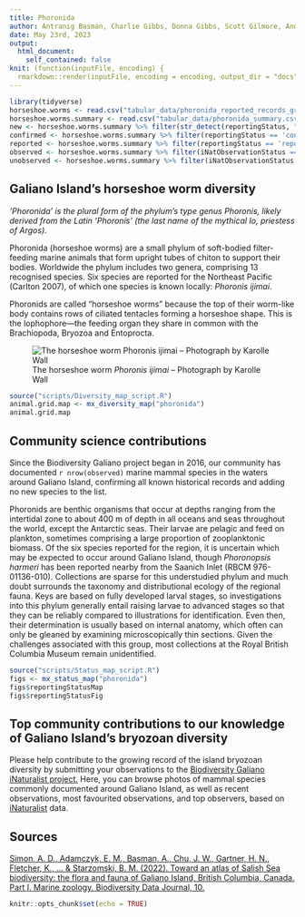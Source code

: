 ```yaml
---
title: Phoronida
author: Antranig Basman, Charlie Gibbs, Donna Gibbs, Scott Gilmore, Andy Lamb, Andrew Simon
date: May 23rd, 2023
output: 
  html_document:
    self_contained: false
knit: (function(inputFile, encoding) {
  rmarkdown::render(inputFile, encoding = encoding, output_dir = "docs", output_options = list(copy_resources = TRUE)) })
---
```


```r
library(tidyverse)
horseshoe.worms <- read.csv("tabular_data/phoronida_reported_records_gridded.csv")
horseshoe.worms.summary <- read.csv("tabular_data/phoronida_summary.csv")
new <- horseshoe.worms.summary %>% filter(str_detect(reportingStatus, "new")) 
confirmed <- horseshoe.worms.summary %>% filter(reportingStatus == 'confirmed') 
reported <- horseshoe.worms.summary %>% filter(reportingStatus == 'reported') 
observed <- horseshoe.worms.summary %>% filter(iNatObservationStatus == 'observed') 
unobserved <- horseshoe.worms.summary %>% filter(iNatObservationStatus == 'unobserved') 
```

## Galiano Island's horseshoe worm diversity

*‘Phoronida’ is the plural form of the phylum’s type genus Phoronis, likely derived from
the Latin 'Phoronis' (the last name of the mythical Io, priestess of Argos).*

Phoronida (horseshoe worms) are a small phylum of soft-bodied filter-feeding marine animals that form upright tubes of chiton to support their bodies. Worldwide the phylum includes two genera, comprising 13 recognised species. Six species are reported for the Northeast Pacific (Carlton 2007), of which one
species is known locally: *Phoronis ijimai*.

Phoronids are called “horseshoe worms” because the top of their worm-like body contains rows of ciliated tentacles forming a horseshoe shape. This is the lophophore—the feeding organ they share in common with the Brachiopoda, Bryozoa and Entoprocta.

![The horseshoe worm *Phoronis ijimai* – Photograph by Karolle Wall](media/Phoronis_ijimai_Karolle_Wall.jpg)

```r
source("scripts/Diversity_map_script.R")
animal.grid.map <- mx_diversity_map("phoronida")
animal.grid.map
```

## Community science contributions

Since the Biodiversity Galiano project began in 2016, our community has documented `r nrow(observed)` marine mammal species in the waters around Galiano Island, confirming all known historical records and adding no new species to the list.

Phoronids are benthic organisms that occur at depths ranging from the intertidal zone to about 400 m of depth in all oceans and seas throughout the world, except the Antarctic seas. Their larvae are pelagic and feed on plankton, sometimes comprising a large proportion of zooplanktonic biomass. Of the six species reported for the region, it is uncertain which may be expected to occur around Galiano Island, though *Phoronopsis harmeri* has been reported nearby from the Saanich Inlet (RBCM 976-01136-010). Collections
are sparse for this understudied phylum and much doubt surrounds the taxonomy and distributional ecology of the regional fauna. Keys are based on fully developed larval stages, so investigations into this phylum generally entail raising larvae to advanced stages so that they can be reliably compared to illustrations for identification. Even then, their determination is usually based on internal anatomy, which often can only be gleaned by examining microscopically thin sections. Given the challenges associated with this group, most collections at the Royal British Columbia Museum remain unidentified.

```r
source("scripts/Status_map_script.R")
figs <- mx_status_map("phoronida")
figs$reportingStatusMap
figs$reportingStatusFig
```

## Top community contributions to our knowledge of Galiano Island's bryozoan diversity

Please help contribute to the growing record of the island bryozoan diversity by submitting your observations to the [Biodiversity Galiano iNaturalist project.](http://inaturalist.org/projects/biodiversity-galiano-island) Here, you can browse photos of mammal species commonly documented around Galiano Island, as well as recent observations, most favourited observations, and top observers, based on [iNaturalist](http://inaturalist.org/) data. 

<span class="mxcw-nonLeafletPane mxcw-paneName-TopContributions html-widget leaflet"></span>

## Sources

[Simon, A. D., Adamczyk, E. M., Basman, A., Chu, J. W., Gartner, H. N., Fletcher, K., ... & Starzomski, B. M. (2022). Toward an atlas of Salish Sea biodiversity: the flora and fauna of Galiano Island, British Columbia, Canada. Part I. Marine zoology. Biodiversity Data Journal, 10.](https://bdj.pensoft.net/article/76050/)

```r
knitr::opts_chunk$set(echo = TRUE)
```
